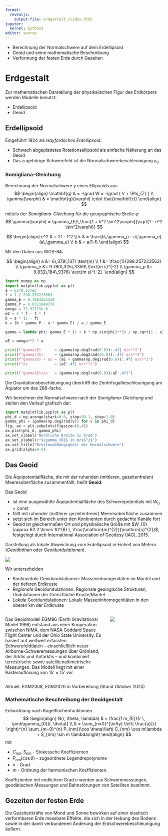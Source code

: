 ```yaml
---
format:
  revealjs:
    output-file: erdgestalt_slides.html
jupyter:
  kernel: python3
editor: source
---
```


::: {.callout-tip title="Lernziele"}
- Berechnung der Normalschwere auf dem Erdellipsoid
- Geoid und seine mathematische Beschreibung
- Verformung der festen Erde durch Gezeiten
:::

# Erdgestalt

Zur mathematischen Darstellung der physikalischen Figur des Erdkörpers werden Modelle benutzt:

- Erdellipsoid
- Geoid

## Erdellipsoid

Eingeführt 1924 als _Hayfordsches Erdellipsoid_.

- Schwach abgeplattetes Rotationsellipsoid als einfache Näherung an das Geoid
- Das zugehörige Schwerefeld ist die Normalschwerebeschleunigung $\gamma_{0}$


### Somigliana-Gleichung

Berechnung der Normalschwere $\gamma$ eines Ellipsoids aus
$$
\begin{align}
\mathbf{g} & = -\grad W = -\grad ( V + \Phi_{Z} ) \\
\gamma(\varphi) & = \mathbf{g}(\varphi) \cdot \hat{\mathbf{r}}
\end{align}
$$

mittels der _Somigliana-Gleichung_ für die geographische Breite $\varphi$
$$
\gamma(\varphi) = \gamma_{E}\,\frac{1 + k^2 \sin^2\varphi}{\sqrt{1 - e^2 \sin^2\varphi}}
$$

$$
\begin{align}
e^2 & = 2f - f^2 \\
k & = \frac{b\,\gamma_p - a\,\gamma_e}{a\,\gamma_e} \\
b & = a(1-f)
\end{align}
$$

Mit den Daten aus WGS-84:

$$
\begin{align}
a &= 6\,378\,137\ \text{m} \\
f &= \frac{1}{298.257223563} \\
\gamma_e &= 9.780\,325\,3359\ \text{m s}^{-2} \\
\gamma_p &= 9.832\,184\,9378\ \text{m s}^{-2}.
\end{align}
$$


```python
import numpy as np
import matplotlib.pyplot as plt
a = 6378.137e3
f = 1 / 298.257223563
gamma_E = 9.7803253359
gamma_P = 9.8321849378
omega = 72.92115e-6
e2 = 2 * f - f * f
b = a * (1 - f)
k = (b * gamma_P - a * gamma_E) / a / gamma_E

gamma = lambda phi: gamma_E * (1 + k * np.sin(phi)**2) / np.sqrt(1 - e2 * np.sin(phi)**2)

aE = omega**2 * a

print(f"gamma(0)      = {gamma(np.deg2rad(0.0)):.4f} m/s**2")
print(f"gamma(45)     = {gamma(np.deg2rad(45.0)):.4f} m/s**2")
print(f"gamma(0) + az = {aE + gamma(np.deg2rad(0.0)):.4f} m/s**2")
print(f"az            = {aE:.4f} m/s**2")

print(f"gamma(0)/az   = {gamma(np.deg2rad(0.0))/aE:.4f}")
```


Die Gravitationsbeschleunigung übertrifft die Zentrifugalbeschleunigung am Äquator um das 288-fache.

Wir berechnen die Normalschwere nach der _Somigliana-Gleichung_ und stellen den Verlauf grafisch dar:

```python
import matplotlib.pyplot as plt
phi_d = np.arange(start=0.0, stop=90.1, step=1.0)
gamma_phi = [gamma(np.deg2rad(v)) for v in phi_d]
fig, ax = plt.subplots(figsize=(6,4))
ax.plot(phi_d, gamma_phi)
ax.set_xlabel('Nördliche Breite in Grad')
ax.set_ylabel(r"$\gamma_{0}$ in m/s$^2$")
ax.set_title("Breitenabhängigkeit der Normalschwere")
ax.grid(alpha=0.5)
```


## Das Geoid

Die Äquipotentialfläche, die mit der ruhenden (mittleren, gezeitenfreien) Meeresoberfläche zusammenfällt, heißt __Geoid__.

Das Geoid

- ist eine ausgewählte Äquipotentialfläche des Schwerepotentials mit $W_{0}=\mathrm{const}$ 
- fällt mit ruhender (mittlerer gezeitenfreier) Meeresoberfläche zusammen
- setzt sich im Bereich unter den Kontinenten durch gedachte Kanäle fort
- Geoid ist gleichermaßen Ort und physikalische Größe mit $W_{0} \approx 62.2 \times 10^{6} \, \frac{\mathrm{m}^{2}}{\mathrm{s}^{2}}$, festgelegt durch International Association of Geodesy (IAG), 2015.

Darstellung als lokale Abweichung vom Erdellipsoid in Einheit von Metern (_Geoidhöhen_ oder _Geoidundulationen_).

![](images/Geoidundulation.excalidraw.svg)

Wir unterscheiden

- _Kontinentale_ Geoidundulationen: Masseninhomgenitäten im Mantel und der tieferen Erdkruste
- _Regionale_ Geoidundulationen: Regionale geologische Strukturen, Undulationen der Grenzfläche Kruste/Mantel
- _Lokale_ Geoidundulationen: Lokale Masseninhomogenitäten in den oberen km der Erdkruste

::: {.columns}
::: {.column width="65%"}
Das Geoidmodell EGM96 (Earth Gravitational Model 1996) entstand aus einer Kooperation zwischen NIMA, dem NASA Goddard Space Flight Center und der Ohio State University. Es basiert auf weltweit erfassten Schwerefelddaten – einschließlich neuer Airborne-Schweremessungen über Grönland, der Arktis und Antarktis – und kombiniert terrestrische sowie satellitenaltimetrische Messungen. 
Das Modell liegt mit einer Rasterauflösung von 15′ × 15′ vor.
:::
::: {.column width="35%"}
![](images/Geoid_wiki.png)
:::
:::

Aktuell: EGM2008, EGM2020 in Vorbereitung (Stand Oktober 2025)


### Mathematische Beschreibung der Geoidgestalt

Entwicklung nach Kugelflächenfunktionen
$$
\begin{align}
N(r, \theta, \lambda) & = \frac{f m_{E}}{r \, \pmb\gamma_{0}(r, \theta)} \\
 & = \sum_{n=0}^{\infty} \left( \frac{a}{r} \right)^{n} \sum_{m=0}^{n} P_{nm}(\cos \theta)\left( C_{nm} \cos m\lambda + S_{nm} \sin m \lambda\right) 
\end{align}
$$
mit 

- $C_{nm}, S_{nm}$ - Stokessche Koeffizienten
- $P_{nm}(\cos \theta)$ - zugeordnete Legendrepolynome
- $n$ - Grad
- $m$ - Ordnung der harmonischen Koeffizienten.

Koeffizienten mit endlichem Grad $n$ werden aus Schweremessungen, geodätischen Messungen und Bahnstörungen von Satelliten bestimmt. 

## Gezeiten der festen Erde

Die Gezeitenkräfte von Mond und Sonne bewirken auf einer elastisch verformbaren Erde messbare Effekte, die sich in der Hebung des Bodens sowie in der damit verbundenen Änderung der Erdschwerebeschleunigung äußern.




